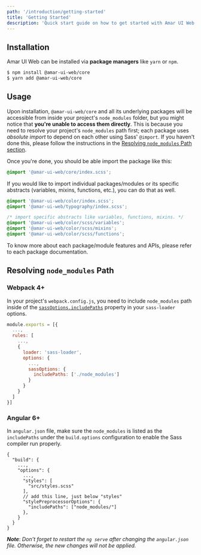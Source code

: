 ```yaml
---
path: '/introduction/getting-started'
title: 'Getting Started'
description: 'Quick start guide on how to get started with Amar UI Web.'
---
```


## Installation

Amar UI Web can be installed via **package managers** like `yarn` or `npm`.

```bash
$ npm install @amar-ui-web/core
$ yarn add @amar-ui-web/core
```

## Usage

Upon installation, `@amar-ui-web/core` and all its underlying packages will be accessible from
inside your project's `node_modules` folder, but you might notice that **you're unable to access
them directly**. This is because you need to resolve your project's `node_modules` path first; each
package uses _absolute import_ to depend on each other using Sass' `@import`. If you haven't done
this, please follow the instructions in the
[Resolving `node_modules` Path section](#resolving-node_modules-path).

Once you're done, you should be able import the package like this:

```scss
@import '@amar-ui-web/core/index.scss';
```

If you would like to import individual packages/modules or its specific abstracts (variables,
mixins, functions, etc.), you can do that as well.

```scss
@import '@amar-ui-web/color/index.scss';
@import '@amar-ui-web/typography/index.scss';
```

```scss
/* import specific abstracts like variables, functions, mixins. */
@import '@amar-ui-web/color/scss/variables';
@import '@amar-ui-web/color/scss/mixins';
@import '@amar-ui-web/color/scss/functions';
```

To know more about each package/module features and APIs, please refer to each package
documentation.

## Resolving `node_modules` Path

### Webpack 4+

In your project's `webpack.config.js`, you need to include `node_modules` path inside of the
[`sassOptions.includePaths`](https://github.com/sass/node-sass#includepaths) property in your
`sass-loader` options.

```js
module.exports = [{
  ...,
  rules: [
    ...,
    {
      loader: 'sass-loader',
      options: {
        ...,
        sassOptions: {
          includePaths: ['./node_modules']
        }
      }
    }
  ]
}]
```

### Angular 6+

In `angular.json` file, make sure the `node_modules` is listed as the `includePaths` under the
`build.options` configuration to enable the Sass compiler run properly.

```
{
  "build": {
    ...,
    "options": {
      ...,
      "styles": [
        "src/styles.scss"
      ],
      // add this line, just below "styles"
      "stylePreprocessorOptions": {
        "includePaths": ["node_modules/"]
      },
    }
  }
}
```

**_Note_**: _Don't forget to restart the `ng serve` after changing the `angular.json` file.
Otherwise, the new changes will not be applied._
